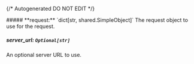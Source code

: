 {/* Autogenerated DO NOT EDIT  */}

<Collapsible>
    ##### **request:** `dict[str, shared.SimpleObject]`
    The request object to use for the request.
    <Collapsible.Break/>
    <SimpleObject/>
</Collapsible>

##### **server_url:** `Optional[str]`
An optional server URL to use.

